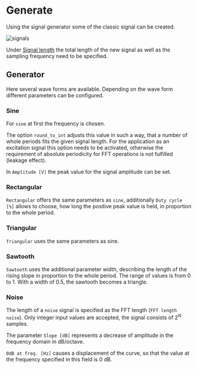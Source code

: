 # Generate

Using the signal generator some of the classic signal can be created.

![signals](/signals.png)

Under [Signal length](/en/help/edit/signal-length) the total length of the new signal as well as the sampling frequency need to be specified.

## Generator

Here several wave forms are available. Depending on the wave form different parameters can be configured.

### Sine

For ``sine`` at first the frequency is chosen.

The option ``round_to_int`` adjusts this value in such a way, that a number of whole periods fits the given signal length. For the application as an excitation signal this option needs to be activated, otherwise the requirement of absolute periodicity for FFT operations is not fulfilled (leakage effect).

In ``Amplitude [V]`` the peak value for the signal amplitude can be set.

### Rectangular

``Rectangular`` offers the same parameters as ``sine``, additionally ``Duty cycle [%]`` allows to choose, how long the positive peak value is held, in proportion to the whole period.

### Triangular

``Triangular`` uses the same parameters as sine.

### Sawtooth

``Sawtooth`` uses the additional parameter width, describing the length of the rising slope in proportion to the whole period. The range of values is from 0 to 1. With a width of 0.5, the sawtooth becomes a triangle.

### Noise

The length of a ``noise`` signal is specified as the FFT length (``FFT length noise``). Only integer input values are accepted, the signal consists of $2^N$ samples.

The parameter ``Slope [dB]`` represents a decrease of amplitude in the frequency domain in dB/octave.

``0dB at freq. [Hz]`` causes a displacement of the curve, so that the value at the frequency specified in this field is 0 dB.